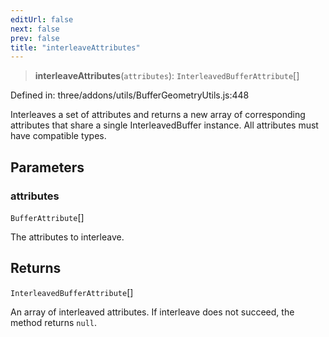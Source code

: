 ```yaml
---
editUrl: false
next: false
prev: false
title: "interleaveAttributes"
---
```


> **interleaveAttributes**(`attributes`): `InterleavedBufferAttribute`[]

Defined in: three/addons/utils/BufferGeometryUtils.js:448

Interleaves a set of attributes and returns a new array of corresponding attributes that share a
single InterleavedBuffer instance. All attributes must have compatible types.

## Parameters

### attributes

`BufferAttribute`[]

The attributes to interleave.

## Returns

`InterleavedBufferAttribute`[]

An array of interleaved attributes. If interleave does not succeed, the method returns `null`.
